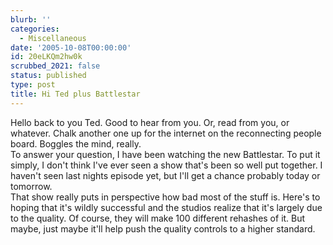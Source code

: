 ```yaml
---
blurb: ''
categories:
  - Miscellaneous
date: '2005-10-08T00:00:00'
id: 20eLKQm2hw0k
scrubbed_2021: false
status: published
type: post
title: Hi Ted plus Battlestar
---
```


Hello back to you Ted. Good to hear from you. Or, read from you, or
whatever. Chalk another one up for the internet on the reconnecting
people board. Boggles the mind, really.  
To answer your question, I have been watching the new Battlestar.
To put it simply, I don't think I've ever seen a show that's been
so well put together. I haven't seen last nights episode yet, but
I'll get a chance probably today or tomorrow.  
That show really puts in perspective how bad most of the stuff is.
Here's to hoping that it's wildly successful and the studios
realize that it's largely due to the quality. Of course, they will
make 100 different rehashes of it. But maybe, just maybe it'll help
push the quality controls to a higher standard.
